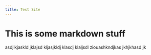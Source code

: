 ```yaml
---
title: Test Site
---
```


# This is some markdown stuff

asdjlkjaskld jklajsd kljasjkldj klasdj klaljsdl ziouashkndjkas jkhjkhasd jk
